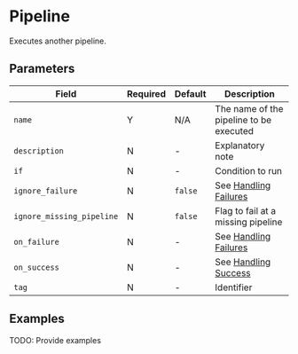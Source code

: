 
# Pipeline

<Synopsis>
Executes another pipeline.
</Synopsis>

## Parameters

|Field|Required|Default|Description|
|---|---|---|---|
|`name`|Y|N/A|The name of the pipeline to be executed|
|`description`|N|-|Explanatory note|
|`if`|N|-|Condition to run|
|`ignore_failure`|N|`false`|See [Handling Failures](../handling-failures.mdx)|
|`ignore_missing_pipeline`|N|`false`|Flag to fail at a missing pipeline|
|`on_failure`|N|-|See [Handling Failures](../handling-failures.mdx)|
|`on_success`|N|-|See [Handling Success](../handling-success.mdx)|
|`tag`|N|-|Identifier|

## Examples

TODO: Provide examples
